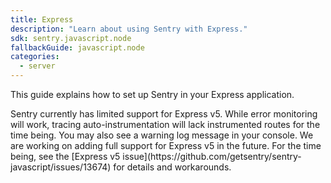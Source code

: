 ```yaml
---
title: Express
description: "Learn about using Sentry with Express."
sdk: sentry.javascript.node
fallbackGuide: javascript.node
categories:
  - server
---
```


<PlatformContent includePath="getting-started-primer" />

This guide explains how to set up Sentry in your Express application.

<Alert level="warning">
  Sentry currently has limited support for Express v5.
  While error monitoring will work, tracing auto-instrumentation will lack instrumented routes for the time being.
  You may also see a warning log message in your console.
  We are working on adding full support for Express v5 in the future. For the time being, see the [Express v5 issue](https://github.com/getsentry/sentry-javascript/issues/13674) for details and workarounds.
</Alert>

<PlatformContent includePath="getting-started-node" />
